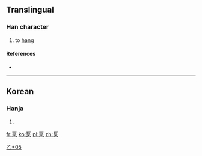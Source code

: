 ==Translingual==

===Han character===
{{Han char|rn=5|rad=乙|as=05|sn=6|four=|canj=尸尸弓 (SSN)|ids=⿱[[巨]][[乙]]}}

# to [[hang]]

====References====
* {{Han ref|kx=0084.141|dj=0171.150|hdz=10052.091|uh=4E6C|ud=20076}}

----

==Korean==

===Hanja===
{{ko-hanja|hangeul=[[걸]]|rv=geol|mr=kŏl}}

# {{defn|lang=ko|sort=乙05}}

[[Category:Korean-only CJKV Characters|乙+05]]

[[fr:乬]]
[[ko:乬]]
[[pl:乬]]
[[zh:乬]]